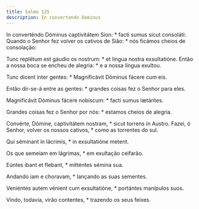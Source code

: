 ```yaml
---
title: Salmo 125
description: In convertendo Dominus
---
```


<div class="side-by-side not-content">

In converténdo Dóminus captivitátem Sion: * facti sumus sicut consoláti:
  Quando o Senhor fez volver os cativos de Sião: * nós ficámos cheios de
    consolação:

Tunc replétum est gáudio os nostrum: * et lingua nostra exsultatióne.
  Então a nossa boca se encheu de alegria: * e a nossa língua exultou.

Tunc dicent inter gentes: * Magnificávit Dóminus fácere cum eis.

Então dir-se-á entre as gentes: * grandes coisas fez o Senhor para eles.

Magnificávit Dóminus fácere nobíscum: * facti sumus lætántes.

Grandes coisas fez o Senhor por nós: * estamos cheios de alegria.

Convérte, Dómine, captivitátem nostram, * sicut torrens in Austro.
  Fazei, ó Senhor, volver os nossos cativos, * como as torrentes do sul.

Qui séminant in lácrimis, * in exsultatióne metent.

Os que semeiam em lágrimas, * em exultação ceifarão.

Eúntes ibant et flebant, * mitténtes sémina sua.

Andando iam e choravam, * lançando as suas sementes.

Veniéntes autem vénient cum exsultatióne, * portántes manípulos suos.

Vindo, todavia, virão contentes, * trazendo os seus feixes.

</div>
